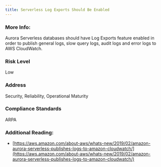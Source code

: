 ```yaml
---
title: Serverless Log Exports Should Be Enabled
---
```


### More Info:

Aurora Serverless databases should have Log Exports feature enabled in order to publish general logs, slow query logs, audit logs and error logs to AWS CloudWatch.

### Risk Level

Low

### Address

Security, Reliability, Operational Maturity

### Compliance Standards

ARPA

### Additional Reading:

- [https://aws.amazon.com/about-aws/whats-new/2019/02/amazon-aurora-serverless-publishes-logs-to-amazon-cloudwatch/](https://aws.amazon.com/about-aws/whats-new/2019/02/amazon-aurora-serverless-publishes-logs-to-amazon-cloudwatch/)
